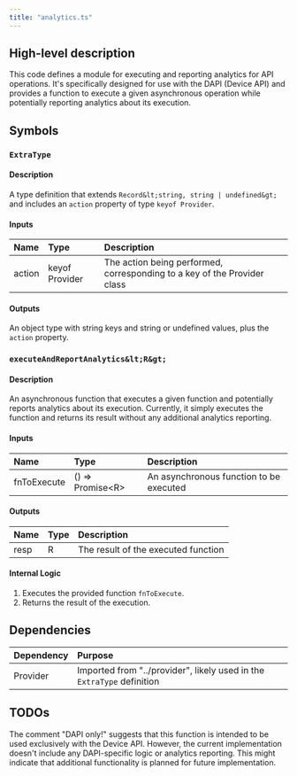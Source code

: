 ```yaml
---
title: "analytics.ts"
---
```


## High-level description
This code defines a module for executing and reporting analytics for API operations. It's specifically designed for use with the DAPI (Device API) and provides a function to execute a given asynchronous operation while potentially reporting analytics about its execution.

## Symbols

### `ExtraType`
#### Description
A type definition that extends `Record&lt;string, string | undefined&gt;` and includes an `action` property of type `keyof Provider`.

#### Inputs
| Name | Type | Description |
|:-----|:-----|:------------|
| action | keyof Provider | The action being performed, corresponding to a key of the Provider class |

#### Outputs
An object type with string keys and string or undefined values, plus the `action` property.

### `executeAndReportAnalytics&lt;R&gt;`
#### Description
An asynchronous function that executes a given function and potentially reports analytics about its execution. Currently, it simply executes the function and returns its result without any additional analytics reporting.

#### Inputs
| Name | Type | Description |
|:-----|:-----|:------------|
| fnToExecute | () =&gt; Promise&lt;R&gt; | An asynchronous function to be executed |

#### Outputs
| Name | Type | Description |
|:-----|:-----|:------------|
| resp | R | The result of the executed function |

#### Internal Logic
1. Executes the provided function `fnToExecute`.
2. Returns the result of the execution.

## Dependencies
| Dependency | Purpose |
|:-----------|:--------|
| Provider | Imported from "../provider", likely used in the `ExtraType` definition |

## TODOs
The comment "DAPI only!" suggests that this function is intended to be used exclusively with the Device API. However, the current implementation doesn't include any DAPI-specific logic or analytics reporting. This might indicate that additional functionality is planned for future implementation.